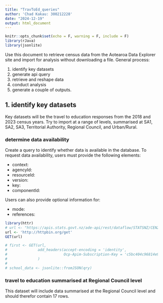 ```yaml
---
title: "TravToEd_queries"
author: 'Chad Kakau: 300212228'
date: "2024-12-19"
output: html_document
---
```


```r
knitr::opts_chunk$set(echo = F, warning = F, include = F)
library(rJava)
library(jsonlite)
```

Use this document to retrieve census data from the Aotearoa Data Explorer site and import for analysis without downloading a file.  General process:  

1. identify key datasets
2. generate api query
3. retrieve and reshape data
4. conduct analysis
5. generate a couple of outputs.

## 1. identify key datasets  

Key datasets will be the travel to education responses from the 2018 and 2023 census years.  Try to import at a range of levels, summarised at SA1, SA2, SA3, Territorial Authority, Regional Council, and Urban/Rural.

### determine data availability  

Create a query to identify whether data is available in the database.  To request data availability, users must provide the following elements:  

  - context:
  - agencyId:
  - resourceId:
  - version:
  - key:
  - componentId:
  
Users can also provide optional information for:  

  - mode:
  - references:

```r
library(httr)
# url <- "https://apis.stats.govt.nz/ade-api/rest/dataflow/STATSNZ/CEN23_TRA_001/1.0?references=all&detail=full_HTTP/1.1"
url <- 'http://httpbin.org/get'
GET(url)

# first <- GET(url,
#              add_headers(accept-encoding = 'identity',
#                          Ocp-Apim-Subscription-Key = 'c5bc404c96814e9989910726559ee843')
#              )
# 
# school_data <- jsonlite::fromJSON(qry)

```


### travel to education summarised at Regional Council level 

This dataset will include data summarised at the Regional Council level and should therefor contain 17 rows.

```r


```

